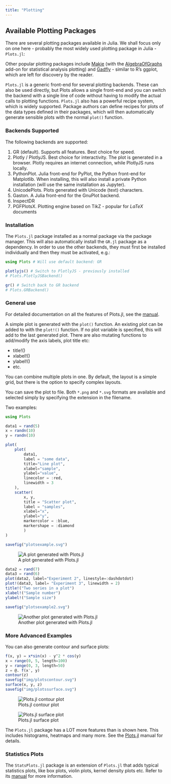 ```yaml
---
title: "Plotting"
---
```


## Available Plotting Packages

There are several plotting packages available in Julia. We shall focus only on one here - probably the most widely used plotting package in Julia - `Plots.jl`:

Other popular plotting packages include [Makie](https://docs.makie.org/stable/) (with the [AlgebraOfGraphs](https://aog.makie.org/stable/) add-on for statistical analysis plotting) and [Gadfly](http://gadflyjl.org/stable/) - similar to R's ggplot, which are left for discovery by the reader.

`Plots.jl` is a generic front-end for several plotting backends. These can also be used directly, but Plots allows a single front-end and you can switch the backend with a single line of code without having to modify the actual calls to plotting functions. `Plots.jl` also has a powerful recipe system, which is widely supported. Package authors can define recipes for plots of the data types defined in their packages, which will then automatically generate sensible plots with the normal `plot()` function.

### Backends Supported
The following backends are supported:

1. GR (default). Supports all features. Best choice for speed.
2. Plotly / PlotlyJS. Best choice for interactivity. The plot is generated in a browser. Plotly requires an internet connection, while PlotlyJS runs locally.
3. PythonPlot. Julia front-end for PyPlot, the Python front-end for Matplotlib. When installing, this will also install a private Python installation (will use the same installation as Jupyter).
4. UnicodePlots. Plots generated with Unicode (text) characters.
5. Gaston. A Julia front-end for the GnuPlot backend.
6. InspectDR
7. PGFPlotsX. Plotting engine based on TikZ - popular for $LaTeX$ documents

### Installation
The `Plots.jl` package installed as a normal package via the package manager. This will also automatically install the `GR.jl` package as a dependency. In order to use the other backends, they must first be installed individually and then they must be activated, e.g.:

```julia
using Plots # Will use default backend: GR

plotlyjs() # Switch to PlotlyJS - previously installed
# Plots.PlotlyJSBackend()

gr() # Switch back to GR backend
# Plots.GRBackend()
```
### General use

For detailed documentation on all the features of Plots.jl, see the [manual](https://docs.juliaplots.org/stable/). 

A simple plot is generated with the `plot()` function. An existing plot can be added to with the `plot!()` function. If no plot variable is specified, this will add to the last generated plot. There are also mutating functions to add/modify the axis labels, plot title etc:

- title!()
- xlabel!()
- ylabel!()
- etc.

You can combine multiple plots in one. By default, the layout is a simple grid, but there is the option to specify complex layouts. 

You can save the plot to file. Both `*.png` and `*.svg` formats are available and selected simply by specifying the extension in the filename.

Two examples:

```julia
using Plots

data1 = rand(5)
x = randn(10)
y = randn(10)

plot(
    plot(
        data1,
        label = "some data",
        title="Line plot",
        xlabel="sample",
        ylabel="value",
        linecolor = :red,
        linewidth = 3
    ),
    scatter(
        x, y, 
        title = "Scatter plot",
        label = "samples",
        xlabel="x",
        ylabel="y",
        markercolor = :blue,
        markershape = :diamond
        )
)

savefig("plotsexample.svg")
```
![A plot generated with Plots.jl](./img/plotsexample1.svg)

```julia
data2 = rand(7)
data3 = rand(6)
plot(data2, label="Experiment 2", linestyle=:dashdotdot)
plot!(data3, label= "Experiment 3", linewidth = 2)
title!("Two series in a plot")
xlabel!("Sample number")
ylabel!("Sample size")

savefig("plotsexample2.svg")
```
![Another plot generated with Plots.jl](./img/plotsexample2.svg)

### More Advanced Examples
You can also generate contour and surface plots:

```julia
f(x, y) = x*sin(x) - y^2 * cos(y)
x = range(0, 5, length=100)
y = range(0, 3, length=50)
z = @. f(x', y)
contour(z)
savefig("img/plotscontour.svg")
surface(x, y, z)
savefig("img/plotssurface.svg")
```
![Plots.jl contour plot](./img/plotscontour.svg)

![Plots.jl surface plot](./img/plotssurface.svg)

The `Plots.jl` package has a LOT more features than is shown here. This includes histograms, heatmaps and many more. See the [Plots.jl](https://docs.juliaplots.org/stable/) manual for details.

### Statistics Plots

The `StatsPlots.jl` package is an extension of `Plots.jl` that adds typical statistics plots, like box plots, violin plots, kernel density plots etc. Refer to its [manual](https://docs.juliaplots.org/latest/generated/statsplots/) for more information.
